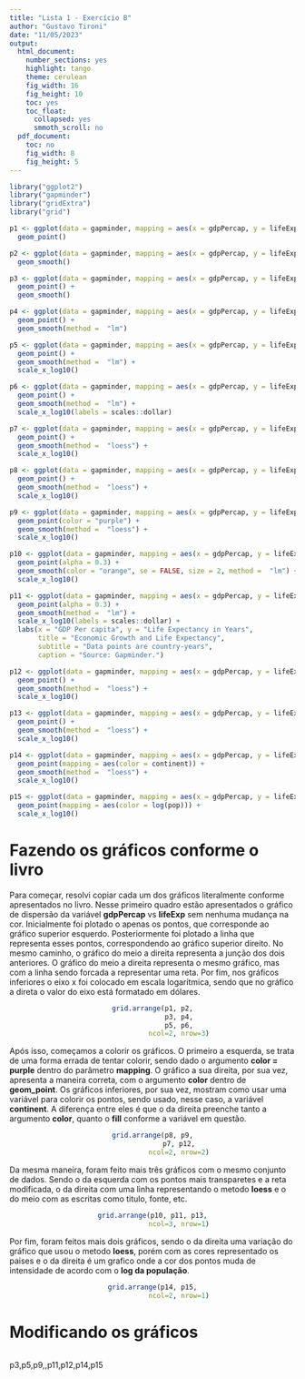 ```yaml
---
title: "Lista 1 - Exercício B"
author: "Gustavo Tironi"
date: "11/05/2023"
output:
  html_document:
    number_sections: yes
    highlight: tango
    theme: cerulean
    fig_width: 16
    fig_height: 10
    toc: yes
    toc_float:
      collapsed: yes
      smmoth_scroll: no
  pdf_document:
    toc: no
    fig_width: 8
    fig_height: 5
---
```


```r
library("ggplot2")
library("gapminder")
library("gridExtra")
library("grid")

p1 <- ggplot(data = gapminder, mapping = aes(x = gdpPercap, y = lifeExp)) + 
  geom_point()

p2 <- ggplot(data = gapminder, mapping = aes(x = gdpPercap, y = lifeExp)) + 
  geom_smooth()

p3 <- ggplot(data = gapminder, mapping = aes(x = gdpPercap, y = lifeExp)) + 
  geom_point() + 
  geom_smooth()

p4 <- ggplot(data = gapminder, mapping = aes(x = gdpPercap, y = lifeExp)) + 
  geom_point() + 
  geom_smooth(method =  "lm")

p5 <- ggplot(data = gapminder, mapping = aes(x = gdpPercap, y = lifeExp)) + 
  geom_point() + 
  geom_smooth(method =  "lm") + 
  scale_x_log10()

p6 <- ggplot(data = gapminder, mapping = aes(x = gdpPercap, y = lifeExp)) + 
  geom_point() + 
  geom_smooth(method =  "lm") + 
  scale_x_log10(labels = scales::dollar)

p7 <- ggplot(data = gapminder, mapping = aes(x = gdpPercap, y = lifeExp, color = continent)) + 
  geom_point() +
  geom_smooth(method =  "loess") + 
  scale_x_log10()

p8 <- ggplot(data = gapminder, mapping = aes(x = gdpPercap, y = lifeExp, color = "purple")) + 
  geom_point() +
  geom_smooth(method =  "loess") + 
  scale_x_log10()

p9 <- ggplot(data = gapminder, mapping = aes(x = gdpPercap, y = lifeExp)) + 
  geom_point(color = "purple") +
  geom_smooth(method =  "loess") + 
  scale_x_log10()

p10 <- ggplot(data = gapminder, mapping = aes(x = gdpPercap, y = lifeExp)) + 
  geom_point(alpha = 0.3) +
  geom_smooth(color = "orange", se = FALSE, size = 2, method =  "lm") + 
  scale_x_log10()

p11 <- ggplot(data = gapminder, mapping = aes(x = gdpPercap, y = lifeExp)) + 
  geom_point(alpha = 0.3) +
  geom_smooth(method =  "lm") + 
  scale_x_log10(labels = scales::dollar) +
  labs(x = "GDP Per capita", y = "Life Expectancy in Years",
       title = "Economic Growth and Life Expectancy",
       subtitle = "Data points are country-years",
       caption = "Source: Gapminder.")

p12 <- ggplot(data = gapminder, mapping = aes(x = gdpPercap, y = lifeExp, color = continent, fill = continent)) + 
  geom_point() +
  geom_smooth(method =  "loess") + 
  scale_x_log10()

p13 <- ggplot(data = gapminder, mapping = aes(x = gdpPercap, y = lifeExp)) + 
  geom_point() +
  geom_smooth(method =  "loess") + 
  scale_x_log10()

p14 <- ggplot(data = gapminder, mapping = aes(x = gdpPercap, y = lifeExp)) + 
  geom_point(mapping = aes(color = continent)) +
  geom_smooth(method =  "loess") + 
  scale_x_log10()

p15 <- ggplot(data = gapminder, mapping = aes(x = gdpPercap, y = lifeExp)) + 
  geom_point(mapping = aes(color = log(pop))) +
  scale_x_log10()
```

# Fazendo os gráficos conforme o livro

Para começar, resolvi copiar cada um dos gráficos literalmente conforme apresentados no livro. Nesse primeiro quadro estão apresentados o gráfico de dispersão da variável **gdpPercap** vs **lifeExp** sem nenhuma mudança na cor. Inicialmente foi plotado o apenas os pontos, que corresponde ao gráfico superior esquerdo. Posteriormente foi plotado a linha que representa esses pontos, correspondendo ao gráfico superior direito. No mesmo caminho, o gráfico do meio a direita representa a junção dos dois anteriores.
O gráfico do meio a direita representa o mesmo gráfico, mas com a linha sendo forcada a representar uma reta. Por fim, nos gráficos inferiores o eixo x foi colocado em escala logarítmica, sendo que no gráfico a direta o valor do eixo está formatado em dólares.

<center>
```r
grid.arrange(p1, p2,
             p3, p4,
             p5, p6,
             ncol=2, nrow=3)
```
</center>

Após isso, começamos a colorir os gráficos. O primeiro a esquerda, se trata de uma forma errada de tentar colorir, sendo dado o argumento **color = purple** dentro do parâmetro **mapping**. O gráfico a sua direita, por sua vez, apresenta a maneira correta, com o argumento **color** dentro de **geom_point**. Os gráficos inferiores, por sua vez, mostram como usar uma variável para colorir os pontos, sendo usado, nesse caso, a variável **continent**. A diferença entre eles é que o da direita preenche tanto a argumento **color**, quanto o **fill** conforme a variável em questão.

<center>
```r
grid.arrange(p8, p9,
             p7, p12,
             ncol=2, nrow=2)
```
</center>

Da mesma maneira, foram feito mais três gráficos com o mesmo conjunto de dados. Sendo o da esquerda com os pontos mais transparetes e a reta modificada, o da direita com uma linha representando o metodo **loess** e o do meio com as escritas como titulo, fonte, etc.

<center>
```r
grid.arrange(p10, p11, p13,
             ncol=3, nrow=1)
```
</center>

Por fim, foram feitos mais dois gráficos, sendo o da direita uma variação do gráfico que usou o metodo **loess**, porém com as cores representado os paises e o da direita é um grafico onde a cor dos pontos muda de intensidade de acordo com o **log da população**.

<center>
```r
grid.arrange(p14, p15,
             ncol=2, nrow=1)
```
</center>

# Modificando os gráficos

<center>
```r

```
</center>

p3,p5,p9,,p11,p12,p14,p15